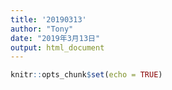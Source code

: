 ```yaml
---
title: '20190313'
author: "Tony"
date: "2019年3月13日"
output: html_document
---
```


```r
knitr::opts_chunk$set(echo = TRUE)
```

